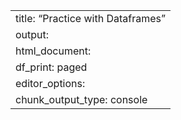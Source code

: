 ---
title: "Practice with Dataframes"
output:
  html_document:
    df_print: paged
editor_options:
  chunk_output_type: console
---